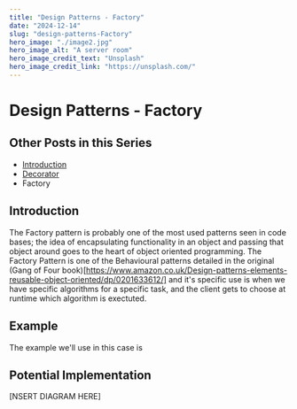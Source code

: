 ```yaml
---
title: "Design Patterns - Factory"
date: "2024-12-14"
slug: "design-patterns-Factory"
hero_image: "./image2.jpg"
hero_image_alt: "A server room"
hero_image_credit_text: "Unsplash"
hero_image_credit_link: "https://unsplash.com/"
---
```


Design Patterns - Factory
==========================

Other Posts in this Series
--------------------------

* [Introduction](/blog/design-patterns-introduction)
* [Decorator](/blog/design-patterns-decorator)
* Factory

Introduction
------------

The Factory pattern is probably one of the most used patterns seen in code bases; the idea of encapsulating functionality in an object and passing that object around goes to the heart of object oriented programming. The Factory Pattern is one of the Behavioural patterns detailed in the original (Gang of Four book)[https://www.amazon.co.uk/Design-patterns-elements-reusable-object-oriented/dp/0201633612/] and it's specific use is when we have specific algorithms for a specific task, and the client gets to choose at runtime which algorithm is exectuted. 

Example
-------

The example we'll use in this case is 

Potential Implementation
------------------------

[NSERT DIAGRAM HERE]
